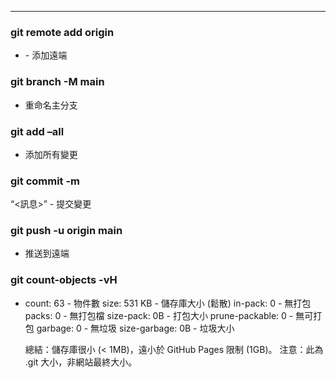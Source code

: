 ------------------------------------------------------------------------

### git remote add origin

-   <URL> - 添加遠端

### git branch -M main

-   重命名主分支

### git add --all

-   添加所有變更

### git commit -m

"<訊息>" - 提交變更

### git push -u origin main

-   推送到遠端

### git count-objects -vH

-   count: 63 - 物件數 size: 531 KB - 儲存庫大小 (鬆散) in-pack: 0 - 無打包 packs: 0 - 無打包檔 size-pack: 0B - 打包大小 prune-packable: 0 - 無可打包 garbage: 0 - 無垃圾 size-garbage: 0B - 垃圾大小

    總結：儲存庫很小 (\< 1MB)，遠小於 GitHub Pages 限制 (1GB)。 注意：此為 .git 大小，非網站最終大小。
